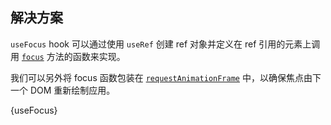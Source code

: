 

## 解决方案

`useFocus` hook 可以通过使用 `useRef` 创建 ref 对象并定义在 ref 引用的元素上调用 [`focus`](https://developer.mozilla.org/en-US/docs/Web/API/HTMLElement/focus) 方法的函数来实现。

我们可以另外将 focus 函数包装在 [`requestAnimationFrame`](https://developer.mozilla.org/en-US/docs/Web/API/window/requestAnimationFrame) 中，以确保焦点由下一个 DOM 重新绘制应用。

<MDXCodeBlock>
  {useFocus}
</MDXCodeBlock>
